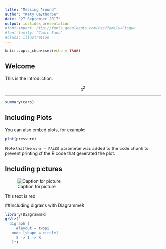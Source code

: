 ```yaml
---
title: "Messing Around"
author: "Katy Gaythorpe"
date: "27 September 2017"
output: ioslides_presentation
#font-import: http://fonts.googleapis.com/css?family=Risque
#font-family: 'Comic Sans'
#class: illustration
---
```


```r
knitr::opts_chunk$set(echo = TRUE)
```

## Welcome

This is the introduction.

$$
x^2
$$

---
```r
summary(cars)
```

## Including Plots

You can also embed plots, for example:

```r
plot(pressure)
```

Note that the `echo = FALSE` parameter was added to the code chunk to prevent printing of the R code that generated the plot.


## Including pictures
![Caption for picture](~/ImperialRCourse/Picture1.png)

<div class="red2">
This text is red
</div>
 
##Including digrams with DiagrammeR
```r
library(DiagrammeR)
grViz("
  digraph {
     #layout = twopi
   node [shape = circle]
     S -> I -> R
   }")
```